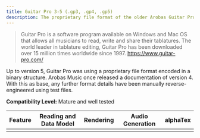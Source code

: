 ```yaml
---
title: Guitar Pro 3-5 (.gp3, .gp4, .gp5)
description: The proprietary file format of the older Arobas Guitar Pro versions 3 to 5.
---
```


> Guitar Pro is a software program available on Windows and Mac OS that allows all musicians to read, write and share their tablatures. The world leader in tablature editing, Guitar Pro has been downloaded over 15 million times worldwide since 1997.
> https://www.guitar-pro.com/

Up to version 5, Guitar Pro was using a proprietary file format encoded in a binary structure. Arobas Music once released a documentation of version 4. 
With this as base, any further format details have been manually reverse-engineered using test files.

**Compatibility Level:** Mature and well tested

| Feature | Reading and Data Model | Rendering | Audio Generation | alphaTex |
|---------|------------------------|-----------|------------------|----------|
|         |                        |           |                  |          |